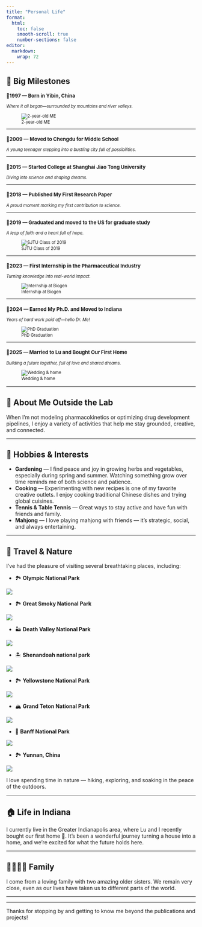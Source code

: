 ```yaml
---
title: "Personal Life"
format:
  html:
    toc: false
    smooth-scroll: true
    number-sections: false
editor: 
  markdown: 
    wrap: 72
---
```


## 🎉 Big Milestones

::: {.timeline style="font-size: 0.8em;"}
### 📍1997 — Born in Yibin, China

*Where it all began—surrounded by mountains and river valleys.*

![2-year-old ME](media/personal/child.jpg)

------------------------------------------------------------------------

### 📍2009 — Moved to Chengdu for Middle School

*A young teenager stepping into a bustling city full of possibilities.*

------------------------------------------------------------------------

### 📍2015 — Started College at Shanghai Jiao Tong University

*Diving into science and shaping dreams.*

------------------------------------------------------------------------

### 📍2018 — Published My First Research Paper

*A proud moment marking my first contribution to science.*

------------------------------------------------------------------------

### 📍2019 — Graduated and moved to the US for graduate study

*A leap of faith and a heart full of hope.*

![SJTU Class of 2019](media/personal/2019_graduation.jpg)

------------------------------------------------------------------------

### 📍2023 — First Internship in the Pharmaceutical Industry

*Turning knowledge into real-world impact.*

![Internship at Biogen](media/personal/internship.jpg)

------------------------------------------------------------------------

### 📍2024 — Earned My Ph.D. and Moved to Indiana

*Years of hard work paid off—hello Dr. Me!*

![PhD Graduation](media/personal/2024_graduation.jpg)

------------------------------------------------------------------------

### 📍2025 — Married to Lu and Bought Our First Home

*Building a future together, full of love and shared dreams.*

![Wedding & home](media/personal/married.JPG)
:::

------------------------------------------------------------------------

## 👋 About Me Outside the Lab

When I’m not modeling pharmacokinetics or optimizing drug development
pipelines, I enjoy a variety of activities that help me stay grounded,
creative, and connected.

------------------------------------------------------------------------

## 🌱 Hobbies & Interests

-   **Gardening** — I find peace and joy in growing herbs and
    vegetables, especially during spring and summer. Watching something
    grow over time reminds me of both science and patience.
-   **Cooking** — Experimenting with new recipes is one of my favorite
    creative outlets. I enjoy cooking traditional Chinese dishes and
    trying global cuisines.
-   **Tennis & Table Tennis** — Great ways to stay active and have
    fun with friends and family.
-   **Mahjong** — I love playing mahjong with friends — it’s strategic,
    social, and always entertaining.

------------------------------------------------------------------------

## 🌄 Travel & Nature

I’ve had the pleasure of visiting several breathtaking places,
including:

-   🏞 **Olympic National Park** 

![](media/personal/olympic.jpg)

-   🏞 **Great Smoky National Park** 

![](media/personal/greatsmoky.jpg)

-   🏜️ **Death Valley National Park**

![](media/personal/deathvally.jpg)

-   🏝 **Shenandoah national park** 

![](media/personal/shenadoh.jpg)

-   🏞️ **Yellowstone National Park**

![](media/personal/Yellowstone.jpg)

-   🏔️ **Grand Teton National Park**

![](media/personal/Grand_tedon.jpg)
    
-   🍁 **Banff National Park** 

![](media/personal/Banff.jpg)

-   🏞 **Yunnan, China** 

![](media/personal/yunnan.jpg)

I love spending time in nature — hiking, exploring, and soaking in the
peace of the outdoors.

------------------------------------------------------------------------

## 🏠 Life in Indiana

I currently live in the Greater Indianapolis area, where Lu and I
recently bought our first home 🏡. It’s been a wonderful journey turning
a house into a home, and we’re excited for what the future holds here.

------------------------------------------------------------------------

## 👨‍👩‍👧‍👧 Family

I come from a loving family with two amazing older sisters. We remain
very close, even as our lives have taken us to different parts of the
world.

------------------------------------------------------------------------

------------------------------------------------------------------------

Thanks for stopping by and getting to know me beyond the publications
and projects!
